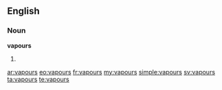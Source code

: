 ==English==

===Noun===
'''vapours'''

#{{plural of|[[vapour]]}}

[[ar:vapours]]
[[eo:vapours]]
[[fr:vapours]]
[[my:vapours]]
[[simple:vapours]]
[[sv:vapours]]
[[ta:vapours]]
[[te:vapours]]